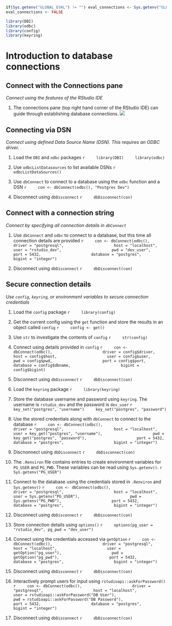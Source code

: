 ```r
if(Sys.getenv("GLOBAL_EVAL") != "") eval_connections <- Sys.getenv("GLOBAL_EVAL")
eval_connections <- FALSE
```

```r
library(DBI)
library(odbc)
library(config)
library(keyring)
```

# Introduction to database connections

## Connect with the Connections pane
*Connect using the features of the RStudio IDE*

1. The connections pane (top right hand corner of the RStudio IDE) can guide through establishing database connections.
![](images/connections-pane.gif)


## Connecting via DSN
*Connect using defined Data Source Name (DSN). This requires an ODBC driver.*

1. Load the `DBI` and `odbc` packages
    ```r
    library(DBI)
    library(odbc)
    ```

1. Use `odbcListDatasources` to list available DSNs
    ```r
    odbcListDataSources()
    ```
    
1. Use `dbConnect` to connect to a database using the `odbc` function and a DSN
    ```r
    con <- dbConnect(odbc(), "Postgres Dev")
    ```
    
1. Disconnect using `dbDisconnect`
    ```r
    dbDisconnect(con)
    ```

## Connect with a connection string
*Connect by specifying all connection details in `dbConnect`*

1. Use `dbConnect` and `odbc` to connect to a database, but this time all connection details are provided
    ```r
    con <- dbConnect(odbc(),
                     driver = "postgresql",
                     host = "localhost",
                     user = "rstudio_dev",
                     pwd = "dev_user",
                     port = 5432,
                     database = "postgres",
                     bigint = "integer")
    ```
    
1. Disconnect using `dbDisconnect`
    ```r
    dbDisconnect(con)
    ```
    
## Secure connection details
*Use `config`, `keyring`, or environment variables to secure connection credentials*

1. Load the `config` package
    ```r
    library(config)
    ```
    
1. Get the current config using the `get` function and store the results in an object called `config`
    ```r
    config <- get()
    ```

1. Use `str` to investigate the contents of `config`
    ```r
    str(config)
    ```

1. Connect using details provided in `config`
    ```r
    con <- dbConnect(odbc(),
                     driver = config$driver,
                     host = config$host,
                     user = config$user,
                     pwd = config$pwd,
                     port = config$port,
                     database = config$dbname,
                     bigint = config$bigint)
    ```
    
1. Disconnect using `dbDisconnect`
    ```r
    dbDisconnect(con)
    ```
    
1. Load the `keyring` package
    ```r
    library(keyring)
    ```

1. Store the database username and password using `keyring`. The username is `rstudio_dev` and the password is `dev_user`
    ```r
    key_set("postgres", "username")
    key_set("postgres", "password")
    ```
    
1. Use the stored credentials along with `dbConnect` to connect to the database
    ```r
    con <- dbConnect(odbc(),
                     driver = "postgresql",
                     host = "localhost",
                     user = key_get("postgres", "username"),
                     pwd = key_get("postgres", "password"),
                     port = 5432,
                     database = "postgres",
                     bigint = "integer")
    ```

1. Discnonnect using `dbDisconnect`
    ```r
    dbDisconnect(con)
    ```

1. The `.Renviron` file contains entries to create environment variables for `PG_USER` and `PG_PWD`. These variables can be read using `Sys.getenv()`.
    ```r
    Sys.getenv("PG_USER")
    ```

1. Connect to the database using the credentials stored in `.Renviron` and `Sys.getenv()`
    ```r
    con <- dbConnect(odbc(),
                     driver = "postgresql",
                     host = "localhost",
                     user = Sys.getenv("PG_USER"),
                     pwd = Sys.getenv("PG_PWD"),
                     port = 5432,
                     database = "postgres",
                     bigint = "integer")
    ```
    
1. Disconnect using `dbDisconnect`
    ```r
    dbDisconnect(con)
    ```

1. Store connection details using `options()`
    ```r
    options(pg_user = "rstudio_dev", pg_pwd = "dev_user")
    ```

1. Connect using the credentials accessed via `getOption`
    ```r
    con <- dbConnect(odbc(),
                     driver = "postgresql",
                     host = "localhost",
                     user = getOption("pg_user"),
                     pwd = getOption("pg_pwd"),
                     port = 5432,
                     database = "postgres",
                     bigint = "integer")
    ```
    
1. Disconnect using `dbDisconnect`
    ```r
    dbDisconnect(con)
    ```

1. Interactively prompt users for input using `rstudioapi::askForPassword()`
    ```r
    con <- dbConnect(odbc(),
                     driver = "postgresql",
                     host = "localhost",
                     user = rstudioapi::askForPassword("DB User"),
                     pwd = rstudioapi::askForPassword("DB Password"),
                     port = 5432,
                     database = "postgres",
                     bigint = "integer")
    ```

1. Disconnect using `dbDisconnect`
    ```r
    dbDisconnect(con)
    ```

